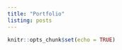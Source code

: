```yaml
---
title: "Portfolio"
listing: posts
---
```


```r
knitr::opts_chunk$set(echo = TRUE)
```
